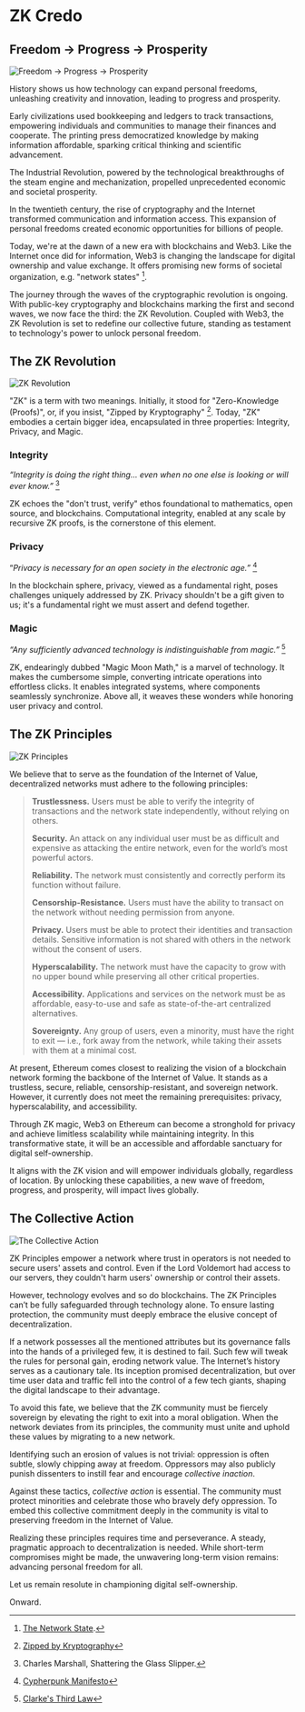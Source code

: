 # ZK Credo

## Freedom → Progress → Prosperity

![Freedom → Progress → Prosperity](freedom-progress-prosperity.jpeg)

History shows us how technology can expand personal freedoms, unleashing creativity and innovation, leading to progress and prosperity.

Early civilizations used bookkeeping and ledgers to track transactions, empowering individuals and communities to manage their finances and cooperate. The printing press democratized knowledge by making information affordable, sparking critical thinking and scientific advancement.

The Industrial Revolution, powered by the technological breakthroughs of the steam engine and mechanization, propelled unprecedented economic and societal prosperity.

In the twentieth century, the rise of cryptography and the Internet transformed communication and information access. This expansion of personal freedoms created economic opportunities for billions of people.

Today, we're at the dawn of a new era with blockchains and Web3. Like the Internet once did for information, Web3 is changing the landscape for digital ownership and value exchange. It offers promising new forms of societal organization, e.g. "network states" [^1].

The journey through the waves of the cryptographic revolution is ongoing. With public-key cryptography and blockchains marking the first and second waves, we now face the third: the ZK Revolution. Coupled with Web3, the ZK Revolution is set to redefine our collective future, standing as testament to technology's power to unlock personal freedom.

## The ZK Revolution

![ZK Revolution](zk-revolution.jpeg)

"ZK" is a term with two meanings. Initially, it stood for "Zero-Knowledge (Proofs)", or, if you insist, "Zipped by Kryptography" [^2]. Today, "ZK" embodies a certain bigger idea, encapsulated in three properties: Integrity, Privacy, and Magic.

### Integrity

*“Integrity is doing the right thing... even when no one else is looking or will ever know.”* [^3]

ZK echoes the "don't trust, verify" ethos foundational to mathematics, open source, and blockchains. Computational integrity, enabled at any scale by recursive ZK proofs, is the cornerstone of this element.

### Privacy

“*Privacy is necessary for an open society in the electronic age.”* [^4]

In the blockchain sphere, privacy, viewed as a fundamental right, poses challenges uniquely addressed by ZK. Privacy shouldn't be a gift given to us; it's a fundamental right we must assert and defend together.

### Magic

*“Any sufficiently advanced technology is indistinguishable from magic.”* [^5]

ZK, endearingly dubbed "Magic Moon Math," is a marvel of technology. It makes the cumbersome simple, converting intricate operations into effortless clicks. It enables integrated systems, where components seamlessly synchronize. Above all, it weaves these wonders while honoring user privacy and control.

## The ZK Principles

![ZK Principles](zk-principles.jpeg)

We believe that to serve as the foundation of the Internet of Value, decentralized networks must adhere to the following principles:

> **Trustlessness.** Users must be able to verify the integrity of transactions and the network state independently, without relying on others.
> 
> **Security.** An attack on any individual user must be as difficult and expensive as attacking the entire network, even for the world’s most powerful actors.
> 
> **Reliability.** The network must consistently and correctly perform its function without failure.
> 
> **Censorship-Resistance.** Users must have the ability to transact on the network without needing permission from anyone.
> 
> **Privacy.** Users must be able to protect their identities and transaction details. Sensitive information is not shared with others in the network without the consent of users.
> 
> **Hyperscalability.** The network must have the capacity to grow with no upper bound while preserving all other critical properties.
> 
> **Accessibility.** Applications and services on the network must be as affordable, easy-to-use and safe as state-of-the-art centralized alternatives.
> 
> **Sovereignty.** Any group of users, even a minority, must have the right to exit — i.e., fork away from the network, while taking their assets with them at a minimal cost.

At present, Ethereum comes closest to realizing the vision of a blockchain network forming the backbone of the Internet of Value. It stands as a trustless, secure, reliable, censorship-resistant, and sovereign network. However, it currently does not meet the remaining prerequisites: privacy, hyperscalability, and accessibility.

Through ZK magic, Web3 on Ethereum can become a stronghold for privacy and achieve limitless scalability while maintaining integrity. In this transformative state, it will be an accessible and affordable sanctuary for digital self-ownership. 

It aligns with the ZK vision and will empower individuals globally, regardless of location. By unlocking these capabilities, a new wave of freedom, progress, and prosperity, will impact lives globally.

## The Collective Action

![The Collective Action](the-collective-action.jpeg)

ZK Principles empower a network where trust in operators is not needed to secure users' assets and control. Even if the Lord Voldemort had access to our servers, they couldn't harm users' ownership or control their assets.

However, technology evolves and so do blockchains. The ZK Principles can’t be fully safeguarded through technology alone. To ensure lasting protection, the community must deeply embrace the elusive concept of decentralization.

If a network possesses all the mentioned attributes but its governance falls into the hands of a privileged few, it is destined to fail. Such few will tweak the rules for personal gain, eroding network value. The Internet’s history serves as a cautionary tale. Its inception promised decentralization, but over time user data and traffic fell into the control of a few tech giants, shaping the digital landscape to their advantage.

To avoid this fate, we believe that the ZK community must be fiercely sovereign by elevating the right to exit into a moral obligation. When the network deviates from its principles, the community must unite and uphold these values by migrating to a new network.

Identifying such an erosion of values is not trivial: oppression is often subtle, slowly chipping away at freedom. Oppressors may also publicly punish dissenters to instill fear and encourage *collective inaction*.

Against these tactics, *collective action* is essential. The community must protect minorities and celebrate those who bravely defy oppression. To embed this collective commitment deeply in the community is vital to preserving freedom in the Internet of Value.

Realizing these principles requires time and perseverance. A steady, pragmatic approach to decentralization is needed. While short-term compromises might be made, the unwavering long-term vision remains: advancing personal freedom for all.

Let us remain resolute in championing digital self-ownership.

Onward.

[^1]: [The Network State](https://thenetworkstate.com/the-network-state-in-one-sentence).
[^2]: [Zipped by Kryptography](https://twitter.com/vitalikbuterin/status/1309298689156866048)
[^3]: Charles Marshall, Shattering the Glass Slipper.
[^4]: [Cypherpunk Manifesto](https://nakamotoinstitute.org/static/docs/cypherpunk-manifesto.txt)
[^5]: [Clarke's Third Law](https://en.wikipedia.org/wiki/Clarke%27s_three_laws)

